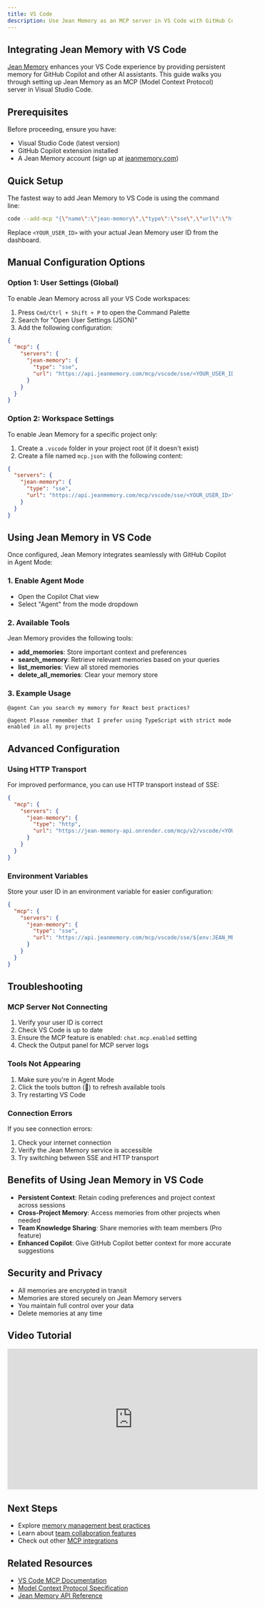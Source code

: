 ```yaml
---
title: VS Code
description: Use Jean Memory as an MCP server in VS Code with GitHub Copilot
---
```


<Snippet file="paper-release.mdx" />

## Integrating Jean Memory with VS Code

[Jean Memory](https://github.com/mem0ai/mem0) enhances your VS Code experience by providing persistent memory for GitHub Copilot and other AI assistants. This guide walks you through setting up Jean Memory as an MCP (Model Context Protocol) server in Visual Studio Code.

## Prerequisites

Before proceeding, ensure you have:
- Visual Studio Code (latest version)
- GitHub Copilot extension installed
- A Jean Memory account (sign up at [jeanmemory.com](https://jeanmemory.com))

## Quick Setup

The fastest way to add Jean Memory to VS Code is using the command line:

```bash
code --add-mcp "{\"name\":\"jean-memory\",\"type\":\"sse\",\"url\":\"https://api.jeanmemory.com/mcp/vscode/sse/<YOUR_USER_ID>\"}"
```

Replace `<YOUR_USER_ID>` with your actual Jean Memory user ID from the dashboard.

## Manual Configuration Options

### Option 1: User Settings (Global)

To enable Jean Memory across all your VS Code workspaces:

1. Press `Cmd/Ctrl + Shift + P` to open the Command Palette
2. Search for "Open User Settings (JSON)"
3. Add the following configuration:

```json
{
  "mcp": {
    "servers": {
      "jean-memory": {
        "type": "sse",
        "url": "https://api.jeanmemory.com/mcp/vscode/sse/<YOUR_USER_ID>"
      }
    }
  }
}
```

### Option 2: Workspace Settings

To enable Jean Memory for a specific project only:

1. Create a `.vscode` folder in your project root (if it doesn't exist)
2. Create a file named `mcp.json` with the following content:

```json
{
  "servers": {
    "jean-memory": {
      "type": "sse",
      "url": "https://api.jeanmemory.com/mcp/vscode/sse/<YOUR_USER_ID>"
    }
  }
}
```

## Using Jean Memory in VS Code

Once configured, Jean Memory integrates seamlessly with GitHub Copilot in Agent Mode:

### 1. Enable Agent Mode
- Open the Copilot Chat view
- Select "Agent" from the mode dropdown

### 2. Available Tools
Jean Memory provides the following tools:
- **add_memories**: Store important context and preferences
- **search_memory**: Retrieve relevant memories based on your queries
- **list_memories**: View all stored memories
- **delete_all_memories**: Clear your memory store

### 3. Example Usage

```
@agent Can you search my memory for React best practices?
```

```
@agent Please remember that I prefer using TypeScript with strict mode enabled in all my projects
```

## Advanced Configuration

### Using HTTP Transport

For improved performance, you can use HTTP transport instead of SSE:

```json
{
  "mcp": {
    "servers": {
      "jean-memory": {
        "type": "http",
        "url": "https://jean-memory-api.onrender.com/mcp/v2/vscode/<YOUR_USER_ID>"
      }
    }
  }
}
```

### Environment Variables

Store your user ID in an environment variable for easier configuration:

```json
{
  "mcp": {
    "servers": {
      "jean-memory": {
        "type": "sse",
        "url": "https://api.jeanmemory.com/mcp/vscode/sse/${env:JEAN_MEMORY_USER_ID}"
      }
    }
  }
}
```

## Troubleshooting

### MCP Server Not Connecting

1. Verify your user ID is correct
2. Check VS Code is up to date
3. Ensure the MCP feature is enabled: `chat.mcp.enabled` setting
4. Check the Output panel for MCP server logs

### Tools Not Appearing

1. Make sure you're in Agent Mode
2. Click the tools button (🔧) to refresh available tools
3. Try restarting VS Code

### Connection Errors

If you see connection errors:
1. Check your internet connection
2. Verify the Jean Memory service is accessible
3. Try switching between SSE and HTTP transport

## Benefits of Using Jean Memory in VS Code

- **Persistent Context**: Retain coding preferences and project context across sessions
- **Cross-Project Memory**: Access memories from other projects when needed
- **Team Knowledge Sharing**: Share memories with team members (Pro feature)
- **Enhanced Copilot**: Give GitHub Copilot better context for more accurate suggestions

## Security and Privacy

- All memories are encrypted in transit
- Memories are stored securely on Jean Memory servers
- You maintain full control over your data
- Delete memories at any time

## Video Tutorial

<iframe width="560" height="315" src="https://www.youtube.com/embed/YOUR_VIDEO_ID" title="VS Code Jean Memory Setup" frameborder="0" allow="accelerometer; autoplay; clipboard-write; encrypted-media; gyroscope; picture-in-picture; web-share" allowfullscreen></iframe>

## Next Steps

- Explore [memory management best practices](/features/memory-management)
- Learn about [team collaboration features](/features/team-collaboration)
- Check out other [MCP integrations](/integrations)

## Related Resources

- [VS Code MCP Documentation](https://code.visualstudio.com/docs/copilot/chat/mcp-servers)
- [Model Context Protocol Specification](https://modelcontextprotocol.io)
- [Jean Memory API Reference](/api-reference)